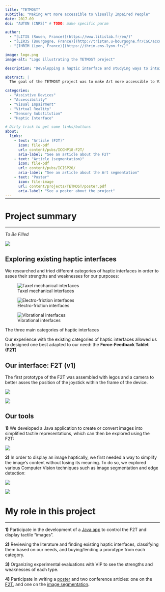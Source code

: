 ```yaml
---
title: "TETMOST"
subtitle: "Making Art more accessible to Visually Impaired People"
date: 2017-09
doi: "AUTON (CNRS)" # TODO: make specific param

author:
  - "[LITIS (Rouen, France)](https://www.litislab.fr/en/)"
  - "[LIR3S (Bourgogne, France)](http://tristan.u-bourgogne.fr/CGC/accueil/CGCAccueil.htm)"
  - "[IHRIM (Lyon, France)](https://ihrim.ens-lyon.fr/)"

image: logo.png
image-alt: "Logo illustrating the TETMOST project"

description: "Developping a haptic interface and studying ways to intuitively represent images and Art pieces haptically for Visually Impaired People."

abstract: |
  The goal of the TETMOST project was to make Art more accessible to Visually Impaired People. The project had two main axes: (1) researching and experimenting to find the most intuitive way to transcode an image into haptic sensations whilst retaining its original meaning and peculiarities, and (2) developping a novel haptic interface allowing VIP to explore images with their fingers.

categories:
  - "Assistive Devices"
  - "Accessibility"
  - "Visual Impairment"
  - "Virtual Reality"
  - "Sensory Substitution"
  - "Haptic Interface"

# Dirty trick to get some links/buttons
about:
  links:
    - text: "Article (F2T)"
      icon: file-pdf
      url: content/pubs/ICCHP18-F2T/
      aria-label: "See an article about the F2T"
    - text: "Article (segmentation)"
      icon: file-pdf
      url: content/pubs/ICISP20/
      aria-label: "See an article about the Art segmentation"
    - text: "Poster"
      icon: file-image
      url: content/projects/TETMOST/poster.pdf
      aria-label: "See a poster about the project"
---
```


<hr style="margin-bottom: 30px; margin-top: -12px">

# Project summary
***

<!--# TODO: summary -->

*To Be Filled*

![](schema.png){fig-alt="Schema illustrating the objectives of the TETMOST project"}

## Exploring existing haptic interfaces

We researched and tried different categories of haptic interfaces in order to asses their strengths and weaknesses for our purposes:

:::{#fig-device-types layout='[32,34,34]' layout-valign="center"}

![Taxel mechanical interfaces](taxels.png){#fig-taxel fig-alt="Photo of the StimTACT interface"}

![Electro-friction interfaces](friction.png){#fig-elec fig-alt="Photo of the Hap2U interface"}

![Vibrational interfaces](gloves.png){#fig-vibro fig-alt="Photo of the vibrotactile gloves"}

The three main categories of haptic interfaces

:::

Our experience with the existing categories of haptic interfaces allowed us to designed one best adapted to our need: the **Force-Feedback Tablet (F2T)**

## Our interface: F2T (v1)

The first prototype of the F2T was assembled with legos and a camera to better asses the position of the joystick within the frame of the device.

:::{layout='[46,54]' layout-valign="center"}

![](F2T-v1.jpg){fig-alt="Photo of the first prototype of the F2T device"}

![](F2T-explanation.png){fig-alt="Schema explaining the F2T interface"}

:::

## Our tools

**1)** We developed a Java application to create or convert images into simplified tactile representations, which can then be explored using the F2T:

![](F2T-interface.png){fig-alt="Screenshot of the F2T control interface"}

**2)** In order to display an image haptically, we first needed a way to simplify the image's content without losing its meaning. To do so, we explored various Computer Vision techniques such as image segmentation and edge detection:

:::{layout='[48,52]'}

![](art.png){fig-alt="Antique drawing of a horse passed through an edge-detection algorithm to remove unneeded details"}

![](art2.png){fig-alt="Antique painting of a woman carrying a milk jug, passed through another type of edge-detection algorithm to remove unneeded details"}

:::

# My role in this project
***

**1)** Participate in the development of a [Java app](https://github.com/ma-riviere/F2T-interface) to control the F2T and display tactile "images".

**2)** Reviewing the literature and finding existing haptic interfaces, classifying them based on our needs, and buying/lending a prorotype from each category.

**3)** Organizing experimental evaluations with VIP to see the strengths and weaknesses of each type.

**4)** Participate in writing a [poster](poster.pdf) and two conference articles: one on the [F2T](/content/pubs/ICCHP18-F2T/), and one on the [image segmentation](/content/pubs/ICISP20/).